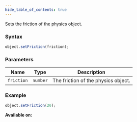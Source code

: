 ```yaml
---
hide_table_of_contents: true
---
```



Sets the friction of the physics object.

### Syntax

```js
object.setFriction(friction);
```

### Parameters

| Name       | Type     | Description                         |
| ---------- | -------- | ----------------------------------- |
| `friction` | `number` | The friction of the physics object. |

### Example

```js
object.setFriction(20);
```

**Available on:** <ClientTag /> <ServerTag />
